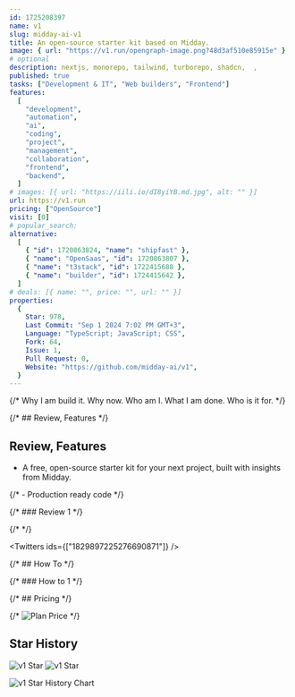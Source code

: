 ```yaml
---
id: 1725208397
name: v1
slug: midday-ai-v1
title: An open-source starter kit based on Midday.
image: { url: "https://v1.run/opengraph-image.png?48d3af510e85915e" }
# optional
description: nextjs, monorepo, tailwind, turborepo, shadcn,  ,
published: true
tasks: ["Development & IT", "Web builders", "Frontend"]
features:
  [
    "development",
    "automation",
    "ai",
    "coding",
    "project",
    "management",
    "collaboration",
    "frontend",
    "backend",
  ]
# images: [{ url: "https://iili.io/dI8yiYB.md.jpg", alt: "" }]
url: https://v1.run
pricing: ["OpenSource"]
visit: [0]
# popular_search:
alternative:
  [
    { "id": 1720863824, "name": "shipfast" },
    { "name": "OpenSaas", "id": 1720863807 },
    { "name": "t3stack", "id": 1722415688 },
    { "name": "builder", "id": 1724415642 },
  ]
# deals: [{ name: "", price: "", url: "" }]
properties:
  {
    Star: 978,
    Last Commit: "Sep 1 2024 7:02 PM GMT+3",
    Language: "TypeScript; JavaScript; CSS",
    Fork: 64,
    Issue: 1,
    Pull Request: 0,
    Website: "https://github.com/midday-ai/v1",
  }
---
```


{/* Why I am build it. Why now. Who am I. What I am done. Who is it for. */}

{/* ## Review, Features */}

## Review, Features

- A free, open-source starter kit for your next project, built with insights from Midday.

{/* - Production ready code */}

{/* ### Review 1 */}

{/* <DetailYoutube videoId="" startTime={0} /> */}

<Twitters ids={["1829897225276690871"]} />

{/* ## How To */}

{/* ### How to 1 */}

{/* ## Pricing */}

{/* <Img src="" alt="Plan Price" /> */}

## Star History

![v1 Star](https://img.shields.io/github/stars/midday-ai/v1?style=flat%22)
![v1 Star](https://img.shields.io/github/last-commit/midday-ai/v1?style=flat%22)

![v1 Star History Chart](https://api.star-history.com/svg?repos=midday-ai/v1)
